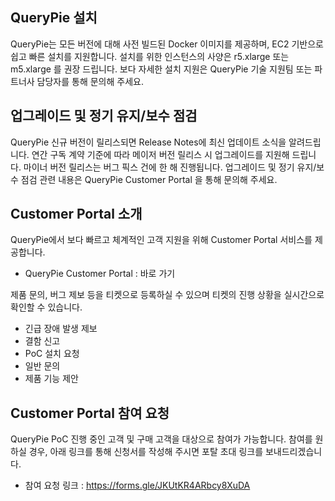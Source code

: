## QueryPie 설치
QueryPie는 모든 버전에 대해 사전 빌드된 Docker 이미지를 제공하며, EC2 기반으로 쉽고 빠른 설치를 지원합니다. 설치를 위한 인스턴스의 사양은 r5.xlarge 또는 m5.xlarge 를 권장 드립니다. 보다 자세한 설치 지원은 QueryPie 기술 지원팀 또는 파트너사 담당자를 통해 문의해 주세요.

## 업그레이드 및 정기 유지/보수 점검
QueryPie 신규 버전이 릴리스되면 Release Notes에 최신 업데이트 소식을 알려드립니다. 연간 구독 계약 기준에 따라 메이저 버전 릴리스 시 업그레이드를 지원해 드립니다. 마이너 버전 릴리스는 버그 픽스 건에 한 해 진행됩니다. 업그레이드 및 정기 유지/보수 점검 관련 내용은 QueryPie Customer Portal 을 통해 문의해 주세요. 

## Customer Portal 소개
QueryPie에서 보다 빠르고 체계적인 고객 지원을 위해 Customer Portal 서비스를 제공합니다. 

* QueryPie Customer Portal : 바로 가기

제품 문의, 버그 제보 등을 티켓으로 등록하실 수 있으며 티켓의 진행 상황을 실시간으로 확인할 수 있습니다.

* 긴급 장애 발생 제보
* 결함 신고 
* PoC 설치 요청 
* 일반 문의
* 제품 기능 제안 

## Customer Portal 참여 요청
QueryPie PoC 진행 중인 고객 및 구매 고객을 대상으로 참여가 가능합니다. 참여를 원하실 경우, 아래 링크를 통해 신청서를 작성해 주시면 포탈 초대 링크를 보내드리겠습니다.

* 참여 요청 링크 : https://forms.gle/JKUtKR4ARbcy8XuDA 

